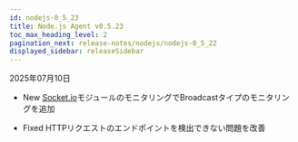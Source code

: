 ```yaml
---
id: nodejs-0_5_23
title: Node.js Agent v0.5.23
toc_max_heading_level: 2
pagination_next: release-notes/nodejs/nodejs-0_5_22
displayed_sidebar: releaseSidebar
---
```


2025年07月10日

- <Status priority='1'>New</Status> [Socket.io](https://socket.io/)モジュールのモニタリングでBroadcastタイプのモニタリングを追加

- <Status priority='0'>Fixed</Status> HTTPリクエストのエンドポイントを検出できない問題を改善


<DownloadNode2 ver="0.5.23" />